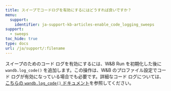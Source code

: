 ```yaml
---
title: スイープでコードログを有効にするにはどうすれば良いですか？
menu:
  support:
    identifier: ja-support-kb-articles-enable_code_logging_sweeps
support:
  - sweeps
toc_hide: true
type: docs
url: /ja/support/:filename
---
```

スイープのためのコード ログを有効にするには、W&B Run を初期化した後に `wandb.log_code()` を追加します。この操作は、W&B のプロファイル設定でコード ログが有効になっている場合でも必要です。詳細なコード ログについては、[こちらの `wandb.log_code()` ドキュメント](/ja/ref/python/run.md#log_code)を参照してください。